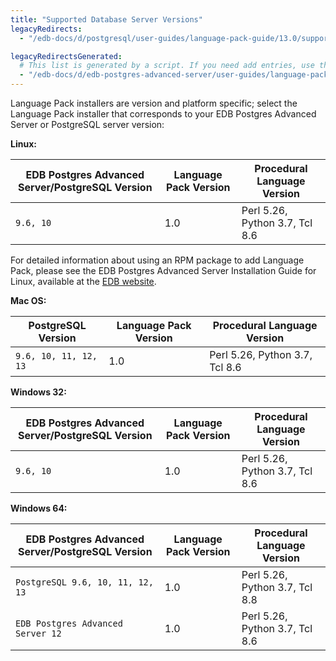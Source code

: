 ```yaml
---
title: "Supported Database Server Versions"
legacyRedirects:
  - "/edb-docs/d/postgresql/user-guides/language-pack-guide/13.0/supported_database_server_versions.html"

legacyRedirectsGenerated:
  # This list is generated by a script. If you need add entries, use the `legacyRedirects` key.
  - "/edb-docs/d/edb-postgres-advanced-server/user-guides/language-pack-guide/13/supported_database_server_versions.html"
---
```


<div id="supported_database_server_versions" class="registered_link"></div>

Language Pack installers are version and platform specific; select the Language Pack installer that corresponds to your EDB Postgres Advanced Server or PostgreSQL server version:

**Linux:**

| EDB Postgres Advanced Server/PostgreSQL Version | Language Pack Version | Procedural Language Version    |
| ----------------------------------------------- | --------------------- | ------------------------------ |
| `9.6, 10`                                       | 1.0                   | Perl 5.26, Python 3.7, Tcl 8.6 |

For detailed information about using an RPM package to add Language Pack, please see the EDB Postgres Advanced Server Installation Guide for Linux, available at the [EDB website](/epas/latest/).

**Mac OS:**

| PostgreSQL Version         | Language Pack Version | Procedural Language Version    |
| -------------------------- | --------------------- | ------------------------------ |
| `9.6, 10, 11, 12, 13`      | 1.0                   | Perl 5.26, Python 3.7, Tcl 8.6 |

**Windows 32:**

| EDB Postgres Advanced Server/PostgreSQL Version | Language Pack Version | Procedural Language Version    |
| ----------------------------------------------- | --------------------- | ------------------------------ |
| `9.6, 10`                                       | 1.0                   | Perl 5.26, Python 3.7, Tcl 8.6 |

**Windows 64:**

| EDB Postgres Advanced Server/PostgreSQL Version | Language Pack Version | Procedural Language Version    |
| ----------------------------------------------- | --------------------- | ------------------------------ |
| `PostgreSQL 9.6, 10, 11, 12, 13`                | 1.0                   | Perl 5.26, Python 3.7, Tcl 8.8 |
| `EDB Postgres Advanced Server 12`               | 1.0                   | Perl 5.26, Python 3.7, Tcl 8.6 |

